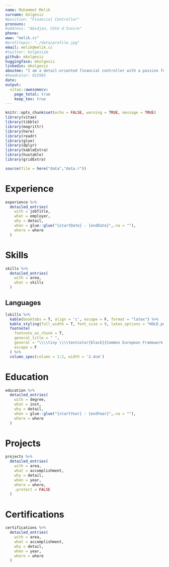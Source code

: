 ```yaml
---
name: Muhammet Melik
surname: Kolgesiz
#position: "Financial Controller"
pronouns: 
#address: "Abidjan, Côte d'Ivoire" 
phone: 
www: "melik.cc"
#profilepic: "./data/profile.jpg"
email: melik@melik.cc
#twitter: kolgesizm
github: mkolgesiz
huggingface: mkolgesiz
linkedin: mkolgesiz
aboutme: "I am a detail-oriented financial controller with a passion for process improvement and data analytics. I enjoy solving business problems through systematic approaches and have a strong interest in automation and technology-driven solutions in finance."
#headcolor: 015985
date:
output:
  vitae::awesomecv:
    page_total: true
    keep_tex: true
---
```


```r
knitr::opts_chunk$set(echo = FALSE, warning = TRUE, message = TRUE)
library(vitae)
library(tibble)
library(magrittr)
library(here)
library(readr)
library(glue)
library(dplyr)
library(kableExtra)
library(huxtable)
library(gridExtra)

source(file = here("data","data.r"))
```
 
# Experience
```r
experience %>%
  detailed_entries(
    with = jobTitle,
    what = employer,
    why = detail,
    when = glue::glue("{startDate} - {endDate}",.na = ""),
    where = where
  )
```

# Skills
```r
skills %>%
  detailed_entries(
    with = area,
    what = skills
  )
```

\newpage

## **Languages**
```r

lskills %>% 
  kable(booktabs = T, align = 'c', escape = F, format = "latex") %>% 
  kable_styling(full_width = T, font_size = 9, latex_options = "HOLD_position") %>% 
  footnote(
    footnote_as_chunk = T,
    general_title = " ",
    general = "\\\\tiny \\\\textcolor{black}{Common European Framework of Reference for Languages: A1/A2: Basic User. B1/B2: Independent User. C1/C2: Proficient User}",
    escape = F
  ) %>% 
  column_spec(column = 1:2, width = '2.4cm') 
```

# Education
```r

education %>% 
  detailed_entries(
    with = degree,
    what = inst,
    why = detail,
    when = glue::glue("{startYear} - {endYear}",.na = ""),
    where = where
  )

```

# Projects
```r
projects %>%
  detailed_entries(
    with = area,
    what = accomplishment,
    why = detail,
    when = year,
    where = where,
    .protect = FALSE
  )
```

# Certifications
```r
certifications %>%
  detailed_entries(
    with = area,
    what = accomplishment,
    why = detail,
    when = year,
    where = where
  )
```


